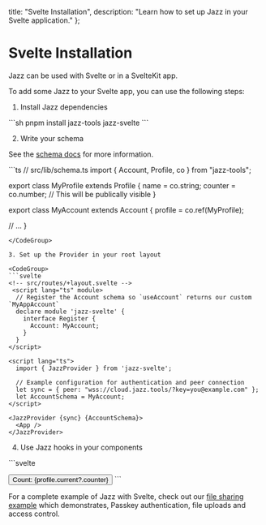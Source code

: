   title: "Svelte Installation",
  description: "Learn how to set up Jazz in your Svelte application."
};


# Svelte Installation

Jazz can be used with Svelte or in a SvelteKit app.

To add some Jazz to your Svelte app, you can use the following steps:

1. Install Jazz dependencies

<CodeGroup>
```sh
pnpm install jazz-tools jazz-svelte
```
</CodeGroup>

2. Write your schema

See the [schema docs](/docs/schemas/covalues) for more information.

<CodeGroup>
```ts
// src/lib/schema.ts
import { Account, Profile, co } from "jazz-tools";

export class MyProfile extends Profile {
  name = co.string;
  counter = co.number; // This will be publically visible
}

export class MyAccount extends Account {
  profile = co.ref(MyProfile);

  // ...
}
```
</CodeGroup>

3. Set up the Provider in your root layout

<CodeGroup>
```svelte
<!-- src/routes/+layout.svelte -->
 <script lang="ts" module>
  // Register the Account schema so `useAccount` returns our custom `MyAppAccount`
  declare module 'jazz-svelte' {
    interface Register {
      Account: MyAccount;
    }
  }
</script>

<script lang="ts">
  import { JazzProvider } from 'jazz-svelte';

  // Example configuration for authentication and peer connection
  let sync = { peer: "wss://cloud.jazz.tools/?key=you@example.com" };
  let AccountSchema = MyAccount;
</script>

<JazzProvider {sync} {AccountSchema}>
  <App />
</JazzProvider>
```
</CodeGroup>

4. Use Jazz hooks in your components

<CodeGroup>
```svelte
<!-- src/routes/+page.svelte -->
<script lang="ts">
  import { useCoState, useAccount } from 'jazz-svelte';
  import { MyProfile } from './schema';

  const { me } = useAccount();

  const profile = $derived(useCoState(MyProfile, me._refs.profile.id));

  function increment() {
    if (!profile.current) return;
    profile.current.counter = profile.current.counter + 1;
  }
</script>

<button on:click={increment}>
  Count: {profile.current?.counter}
</button>
```
</CodeGroup>

For a complete example of Jazz with Svelte, check out our [file sharing example](https://github.com/gardencmp/jazz/tree/main/examples/file-share-svelte) which demonstrates, Passkey authentication, file uploads and access control.
